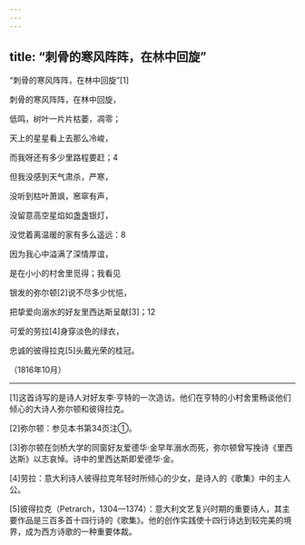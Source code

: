 ```yaml
---
---
---
```

title: “刺骨的寒风阵阵，在林中回旋”
---



“刺骨的寒风阵阵，在林中回旋”[1]


刺骨的寒风阵阵，在林中回旋，

低鸣，树叶一片片枯萎，凋零；

天上的星星看上去那么冷峻，

而我呀还有多少里路程要赶；4





但我没感到天气肃杀，严寒，

没听到枯叶萧飒，窸窣有声，

没留意高空星焰如盏盏银灯，

没觉着离温暖的家有多么遥远：8





因为我心中溢满了深情厚谊，

是在小小的村舍里觅得；我看见

银发的弥尔顿[2]说不尽多少忧悒，





把挚爱向溺水的好友里西达斯呈献[3]；12

可爱的劳拉[4]身穿淡色的绿衣，

忠诚的彼得拉克[5]头戴光荣的桂冠。

（1816年10月）



* * *



[1]这首诗写的是诗人对好友李·亨特的一次造访。他们在亨特的小村舍里畅谈他们倾心的大诗人弥尔顿和彼得拉克。

[2]弥尔顿：参见本书第34页注①。

[3]弥尔顿在剑桥大学的同窗好友爱德华·金早年溺水而死，弥尔顿曾写挽诗《里西达斯》以志哀悼。诗中的里西达斯即爱德华·金。

[4]劳拉：意大利诗人彼得拉克年轻时所倾心的少女，是诗人的《歌集》中的主人公。

[5]彼得拉克（Petrarch，1304—1374）：意大利文艺复兴时期的重要诗人，其主要作品是三百多首十四行诗的《歌集》。他的创作实践使十四行诗达到较完美的境界，成为西方诗歌的一种重要体裁。